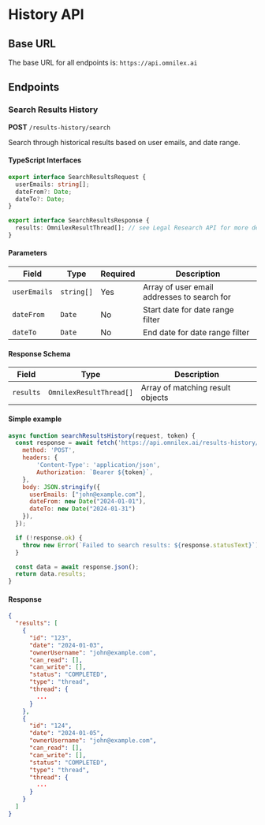# History API

## Base URL

The base URL for all endpoints is: `https://api.omnilex.ai`

## Endpoints

### Search Results History

**POST** `/results-history/search`

Search through historical results based on user emails, and date range.

#### TypeScript Interfaces

```ts copy
export interface SearchResultsRequest {
  userEmails: string[];
  dateFrom?: Date;
  dateTo?: Date;
}

export interface SearchResultsResponse {
  results: OmnilexResultThread[]; // see Legal Research API for more details
}
```

#### Parameters

| Field | Type | Required | Description |
|-------|------|----------|-------------|
| `userEmails` | `string[]` | Yes | Array of user email addresses to search for |
| `dateFrom` | `Date` | No | Start date for date range filter |
| `dateTo` | `Date` | No | End date for date range filter |


#### Response Schema

| Field | Type | Description |
|-------|------|-------------|
| `results` | `OmnilexResultThread[]` | Array of matching result objects |


#### Simple example

```js filename="search-history.js" copy
async function searchResultsHistory(request, token) {
  const response = await fetch('https://api.omnilex.ai/results-history/search', {
    method: 'POST',
    headers: {
        'Content-Type': 'application/json',
        Authorization: `Bearer ${token}`,
    },
    body: JSON.stringify({
      userEmails: ["john@example.com"],
      dateFrom: new Date("2024-01-01"),
      dateTo: new Date("2024-01-31")
    }),
  });

  if (!response.ok) {
    throw new Error(`Failed to search results: ${response.statusText}`);
  }

  const data = await response.json();
  return data.results;
}
```

#### Response

```json
{
  "results": [
    {
      "id": "123",
      "date": "2024-01-03",
      "ownerUsername": "john@example.com",
      "can_read": [],
      "can_write": [],
      "status": "COMPLETED",
      "type": "thread",
      "thread": {
        ...
      }
    },
    {
      "id": "124",
      "date": "2024-01-05",
      "ownerUsername": "john@example.com",
      "can_read": [],
      "can_write": [],
      "status": "COMPLETED",
      "type": "thread",
      "thread": {
        ...
      }
    }
  ]
}
```
